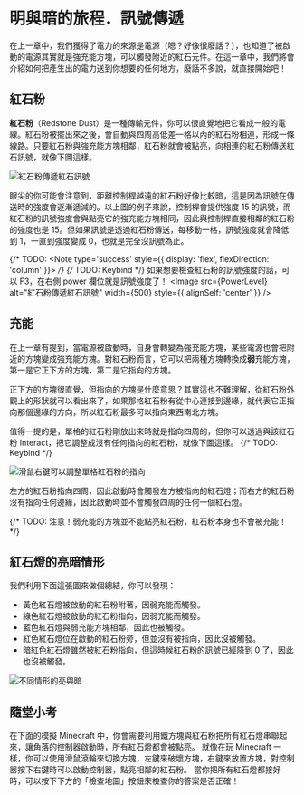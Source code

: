 

# 明與暗的旅程．訊號傳遞
在上一章中，我們獲得了電力的來源是電源（嗯？好像很廢話？），也知道了被啟動的電源其實就是強充能方塊，可以觸發附近的紅石元件。在這一章中，我們將會介紹如何把產生出的電力送到你想要的任何地方，廢話不多說，就直接開始吧！

## 紅石粉
**紅石粉**（Redstone Dust）是一種傳輸元件，你可以很直覺地把它看成一般的電線。紅石粉被擺出來之後，會自動與四周高低差一格以內的紅石粉相連，形成一條線路。只要紅石粉與強充能方塊相鄰，紅石粉就會被點亮，向相連的紅石粉傳送紅石訊號，就像下圖這樣。

<Image src={Connection} alt="紅石粉傳遞紅石訊號" width={500}/>

眼尖的你可能會注意到，距離控制桿越遠的紅石粉好像比較暗，這是因為訊號在傳送時的強度會逐漸遞減的。以上圖的例子來說，控制桿會提供強度 15 的訊號，而紅石粉的訊號強度會與點亮它的強充能方塊相同，因此與控制桿直接相鄰的紅石粉的強度也是 15。但如果訊號是透過紅石粉傳送，每移動一格，訊號強度就會降低到 1，一直到強度變成 0，也就是完全沒訊號為止。

{/* TODO: <Note type='success' style={{ display: 'flex', flexDirection: 'column' }}> */}
{/* TODO: Keybind */}
如果想要檢查紅石粉的訊號強度的話，可以 F3，在右側 power 欄位就是訊號強度了！
<Image src={PowerLevel} alt="紅石粉傳遞紅石訊號" width={500} style={{ alignSelf: 'center' }} />

## 充能
在上一章有提到，當電源被啟動時，自身會轉變為強充能方塊，某些電源也會把附近的方塊變成強充能方塊。對紅石粉而言，它可以把兩種方塊轉換成**弱**充能方塊，第一是它正下方的方塊，第二是它指向的方塊。

正下方的方塊很直覺，但指向的方塊是什麼意思？其實這也不難理解，從紅石粉外觀上的形狀就可以看出來了，如果那格紅石粉有從中心連接到邊緣，就代表它正指向那個邊緣的方向，所以紅石粉最多可以指向東西南北方塊。

值得一提的是，單格的紅石粉剛放出來時就是指向四周的，但你可以透過與該紅石粉 Interact，把它調整成沒有任何指向的紅石粉，就像下圖這樣。
{/* TODO: Keybind */}

<Image src={DustAdjust} alt="滑鼠右鍵可以調整單格紅石粉的指向" width={500}/>

左方的紅石粉指向四周，因此啟動時會觸發左方被指向的紅石燈；而右方的紅石粉沒有指向任何邊緣，因此啟動時並不會觸發四周的任何一個紅石燈。

{/* TODO: <Note type='danger'>注意！弱充能的方塊並不能點亮紅石粉，紅石粉本身也不會被充能！ */}

## 紅石燈的亮暗情形
我們利用下面這張圖來做個總結，你可以發現：
- 黃色紅石燈被啟動的紅石粉附著，因弱充能而觸發。
- 綠色紅石燈被啟動的紅石粉指向，因弱充能而觸發。
- 藍色紅石燈與弱充能方塊相鄰，因此也被觸發。
- 紅色紅石燈位在啟動的紅石粉旁，但並沒有被指向，因此沒被觸發。
- 暗紅色紅石燈雖然被紅石粉指向，但這時候紅石粉的訊號已經降到 0 了，因此也沒被觸發。

<Image src={Power} alt="不同情形的亮與暗" width={500}/>

## 隨堂小考
在下面的模擬 Minecraft 中，你會需要利用鐵方塊與紅石粉把所有紅石燈串聯起來，讓角落的控制器啟動時，所有紅石燈都會被點亮。
就像在玩 Minecraft 一樣，你可以使用滑鼠滾輪來切換方塊，左鍵來破壞方塊，右鍵來放置方塊，對控制器按下右鍵時可以啟動控制器，點亮相鄰的紅石粉。
當你把所有紅石燈都接好時，可以按下下方的「檢查地圖」按鈕來檢查你的答案是否正確！

<Canvas canvasHeight={500} canvasWidth={500} checkable={true} preLoadData={Official_Map_1} />

